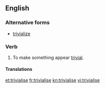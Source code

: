 ==English==

===Alternative forms===
* {{qualifier|US}} [[trivialize]]

===Verb===
{{en-verb|trivialis|es}}

# {{context|transitive|British spelling}} To make something appear [[trivial]].

====Translations====
{{trans-see|trivialize}}

[[et:trivialise]]
[[fr:trivialise]]
[[kn:trivialise]]
[[vi:trivialise]]